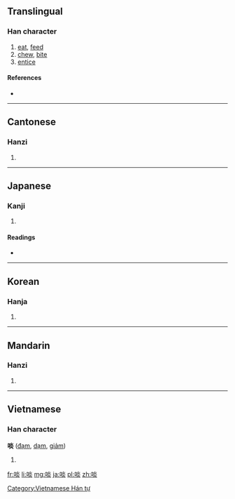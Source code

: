 {{also|啗}}
==Translingual==

===Han character===
{{Han char|rn=30|rad=口|as=08|sn=11|four=6908<sub>9</sub>|canj=口火火 (RFF)}}

# [[eat]], [[feed]]
# [[chew]], [[bite]]
# [[entice]]

====References====
* {{Han ref|kx=0196.030|dkj=03824|dj=0417.040|hdz=10646.010|uh=5556|ud=21846|bh=B0DC|bd=45276}}

----

==Cantonese==

===Hanzi===
{{yue-hanzi|jyut=|y=daam6}}

# {{defn|lang=yue|sort=口08}}

----

==Japanese==

===Kanji===
{{ja-kanji|grade=|rs=口08}}

# {{defn|lang=ja|sort=口08}}

====Readings====
* {{ja-readings|on=[[たん]] (tan)|kun=[[くう]] (kuu), [[くらわす]] (kurawasu)}}

----

==Korean==

===Hanja===
{{ko-hanja|hangeul=담|rv=dam|mr=tam}}

# {{defn|lang=ko|sort=口08}}

----

==Mandarin==

===Hanzi===
{{cmn-hanzi|pin=[[dàn]] ([[dan4]])|wg=tan<sup>4</sup>}}

# {{defn|lang=cmn|sort=口08}}

----

==Vietnamese==

===Han character===
'''啖''' ([[đạm]], [[dạm]], [[giảm]])

# {{defn|lang=vi}}

[[Category:Vietnamese Hán tự]]

[[fr:啖]]
[[li:啖]]
[[mg:啖]]
[[ja:啖]]
[[pl:啖]]
[[zh:啖]]